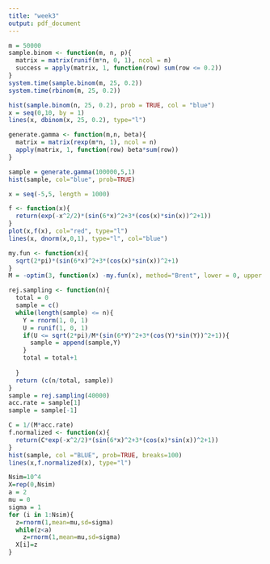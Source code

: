 ```yaml
---
title: "week3"
output: pdf_document
---
```

```r
m = 50000
sample.binom <- function(m, n, p){
  matrix = matrix(runif(m*n, 0, 1), ncol = n)
  success = apply(matrix, 1, function(row) sum(row <= 0.2))
}
system.time(sample.binom(m, 25, 0.2))
system.time(rbinom(m, 25, 0.2))

hist(sample.binom(n, 25, 0.2), prob = TRUE, col = "blue")
x = seq(0,10, by = 1)
lines(x, dbinom(x, 25, 0.2), type="l")

```

```r
generate.gamma <- function(m,n, beta){
  matrix = matrix(rexp(m*n, 1), ncol = n)
  apply(matrix, 1, function(row) beta*sum(row))
}

sample = generate.gamma(100000,5,1)
hist(sample, col="blue", prob=TRUE)
```

```r
x = seq(-5,5, length = 1000)

f <- function(x){
  return(exp(-x^2/2)*(sin(6*x)^2+3*(cos(x)*sin(x))^2+1))
}
plot(x,f(x), col="red", type="l")
lines(x, dnorm(x,0,1), type="l", col="blue")

my.fun <- function(x){
  sqrt(2*pi)*(sin(6*x)^2+3*(cos(x)*sin(x))^2+1)
}
M = -optim(3, function(x) -my.fun(x), method="Brent", lower = 0, upper = 15)$value

rej.sampling <- function(n){
  total = 0
  sample = c()
  while(length(sample) <= n){
    Y = rnorm(1, 0, 1)
    U = runif(1, 0, 1)
    if(U <= sqrt(2*pi)/M*(sin(6*Y)^2+3*(cos(Y)*sin(Y))^2+1)){
      sample = append(sample,Y)
    }
    total = total+1
      
  }
  return (c(n/total, sample))
}
sample = rej.sampling(40000)
acc.rate = sample[1]
sample = sample[-1]

C = 1/(M*acc.rate)
f.normalized <- function(x){
  return(C*exp(-x^2/2)*(sin(6*x)^2+3*(cos(x)*sin(x))^2+1))
}
hist(sample, col ="BLUE", prob=TRUE, breaks=100)
lines(x,f.normalized(x), type="l")

```

```r
Nsim=10^4
X=rep(0,Nsim)
a = 2
mu = 0
sigma = 1
for (i in 1:Nsim){
  z=rnorm(1,mean=mu,sd=sigma)
  while(z<a) 
    z=rnorm(1,mean=mu,sd=sigma)
  X[i]=z
}




```

